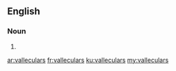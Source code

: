 ==English==

===Noun===
{{head|en}}

# {{plural of|vallecular}}

[[ar:valleculars]]
[[fr:valleculars]]
[[ku:valleculars]]
[[my:valleculars]]